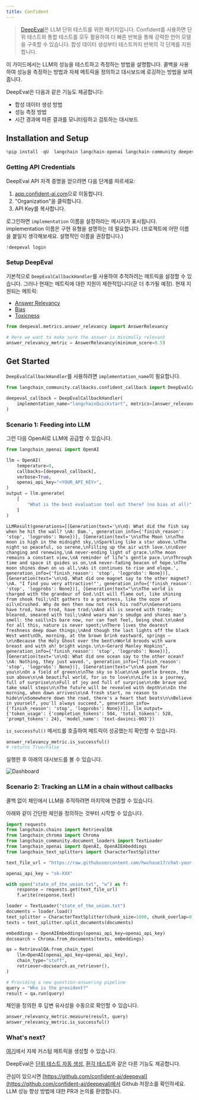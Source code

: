 ```yaml
---
title: Confident
---
```


>[DeepEval](https://confident-ai.com)은 LLM 단위 테스트를 위한 패키지입니다.
> Confident를 사용하면 단위 테스트와 통합 테스트를 모두 활용하여 더 빠른 반복을 통해 강력한 언어 모델을 구축할 수 있습니다. 합성 데이터 생성부터 테스트까지 반복의 각 단계를 지원합니다.

이 가이드에서는 LLM의 성능을 테스트하고 측정하는 방법을 설명합니다. 콜백을 사용하여 성능을 측정하는 방법과 자체 메트릭을 정의하고 대시보드에 로깅하는 방법을 보여줍니다.

DeepEval은 다음과 같은 기능도 제공합니다:

- 합성 데이터 생성 방법
- 성능 측정 방법
- 시간 경과에 따른 결과를 모니터링하고 검토하는 대시보드

## Installation and Setup

```python
%pip install -qU  langchain langchain-openai langchain-community deepeval langchain-chroma
```

### Getting API Credentials

DeepEval API 자격 증명을 얻으려면 다음 단계를 따르세요:

1. [app.confident-ai.com](https://app.confident-ai.com)으로 이동합니다.
2. "Organization"을 클릭합니다.
3. API Key를 복사합니다.

로그인하면 `implementation` 이름을 설정하라는 메시지가 표시됩니다. implementation 이름은 구현 유형을 설명하는 데 필요합니다. (프로젝트에 어떤 이름을 붙일지 생각해보세요. 설명적인 이름을 권장합니다.)

```python
!deepeval login
```

### Setup DeepEval

기본적으로 `DeepEvalCallbackHandler`를 사용하여 추적하려는 메트릭을 설정할 수 있습니다. 그러나 현재는 메트릭에 대한 지원이 제한적입니다(곧 더 추가될 예정). 현재 지원되는 메트릭:

- [Answer Relevancy](https://docs.confident-ai.com/docs/measuring_llm_performance/answer_relevancy)
- [Bias](https://docs.confident-ai.com/docs/measuring_llm_performance/debias)
- [Toxicness](https://docs.confident-ai.com/docs/measuring_llm_performance/non_toxic)

```python
from deepeval.metrics.answer_relevancy import AnswerRelevancy

# Here we want to make sure the answer is minimally relevant
answer_relevancy_metric = AnswerRelevancy(minimum_score=0.5)
```

## Get Started

`DeepEvalCallbackHandler`를 사용하려면 `implementation_name`이 필요합니다.

```python
from langchain_community.callbacks.confident_callback import DeepEvalCallbackHandler

deepeval_callback = DeepEvalCallbackHandler(
    implementation_name="langchainQuickstart", metrics=[answer_relevancy_metric]
)
```

### Scenario 1: Feeding into LLM

그런 다음 OpenAI로 LLM에 공급할 수 있습니다.

```python
from langchain_openai import OpenAI

llm = OpenAI(
    temperature=0,
    callbacks=[deepeval_callback],
    verbose=True,
    openai_api_key="<YOUR_API_KEY>",
)
output = llm.generate(
    [
        "What is the best evaluation tool out there? (no bias at all)",
    ]
)
```

```output
LLMResult(generations=[[Generation(text='\n\nQ: What did the fish say when he hit the wall? \nA: Dam.', generation_info={'finish_reason': 'stop', 'logprobs': None})], [Generation(text='\n\nThe Moon \n\nThe moon is high in the midnight sky,\nSparkling like a star above.\nThe night so peaceful, so serene,\nFilling up the air with love.\n\nEver changing and renewing,\nA never-ending light of grace.\nThe moon remains a constant view,\nA reminder of life’s gentle pace.\n\nThrough time and space it guides us on,\nA never-fading beacon of hope.\nThe moon shines down on us all,\nAs it continues to rise and elope.', generation_info={'finish_reason': 'stop', 'logprobs': None})], [Generation(text='\n\nQ. What did one magnet say to the other magnet?\nA. "I find you very attractive!"', generation_info={'finish_reason': 'stop', 'logprobs': None})], [Generation(text="\n\nThe world is charged with the grandeur of God.\nIt will flame out, like shining from shook foil;\nIt gathers to a greatness, like the ooze of oil\nCrushed. Why do men then now not reck his rod?\n\nGenerations have trod, have trod, have trod;\nAnd all is seared with trade; bleared, smeared with toil;\nAnd wears man's smudge and shares man's smell: the soil\nIs bare now, nor can foot feel, being shod.\n\nAnd for all this, nature is never spent;\nThere lives the dearest freshness deep down things;\nAnd though the last lights off the black West went\nOh, morning, at the brown brink eastward, springs —\n\nBecause the Holy Ghost over the bent\nWorld broods with warm breast and with ah! bright wings.\n\n~Gerard Manley Hopkins", generation_info={'finish_reason': 'stop', 'logprobs': None})], [Generation(text='\n\nQ: What did one ocean say to the other ocean?\nA: Nothing, they just waved.', generation_info={'finish_reason': 'stop', 'logprobs': None})], [Generation(text="\n\nA poem for you\n\nOn a field of green\n\nThe sky so blue\n\nA gentle breeze, the sun above\n\nA beautiful world, for us to love\n\nLife is a journey, full of surprise\n\nFull of joy and full of surprise\n\nBe brave and take small steps\n\nThe future will be revealed with depth\n\nIn the morning, when dawn arrives\n\nA fresh start, no reason to hide\n\nSomewhere down the road, there's a heart that beats\n\nBelieve in yourself, you'll always succeed.", generation_info={'finish_reason': 'stop', 'logprobs': None})]], llm_output={'token_usage': {'completion_tokens': 504, 'total_tokens': 528, 'prompt_tokens': 24}, 'model_name': 'text-davinci-003'})
```

`is_successful()` 메서드를 호출하여 메트릭이 성공했는지 확인할 수 있습니다.

```python
answer_relevancy_metric.is_successful()
# returns True/False
```

실행한 후 아래의 대시보드를 볼 수 있습니다.

![Dashboard](https://docs.confident-ai.com/assets/images/dashboard-screenshot-b02db73008213a211b1158ff052d969e.png)

### Scenario 2: Tracking an LLM in a chain without callbacks

콜백 없이 체인에서 LLM을 추적하려면 마지막에 연결할 수 있습니다.

아래와 같이 간단한 체인을 정의하는 것부터 시작할 수 있습니다.

```python
import requests
from langchain.chains import RetrievalQA
from langchain_chroma import Chroma
from langchain_community.document_loaders import TextLoader
from langchain_openai import OpenAI, OpenAIEmbeddings
from langchain_text_splitters import CharacterTextSplitter

text_file_url = "https://raw.githubusercontent.com/hwchase17/chat-your-data/master/state_of_the_union.txt"

openai_api_key = "sk-XXX"

with open("state_of_the_union.txt", "w") as f:
    response = requests.get(text_file_url)
    f.write(response.text)

loader = TextLoader("state_of_the_union.txt")
documents = loader.load()
text_splitter = CharacterTextSplitter(chunk_size=1000, chunk_overlap=0)
texts = text_splitter.split_documents(documents)

embeddings = OpenAIEmbeddings(openai_api_key=openai_api_key)
docsearch = Chroma.from_documents(texts, embeddings)

qa = RetrievalQA.from_chain_type(
    llm=OpenAI(openai_api_key=openai_api_key),
    chain_type="stuff",
    retriever=docsearch.as_retriever(),
)

# Providing a new question-answering pipeline
query = "Who is the president?"
result = qa.run(query)
```

체인을 정의한 후 답변 유사성을 수동으로 확인할 수 있습니다.

```python
answer_relevancy_metric.measure(result, query)
answer_relevancy_metric.is_successful()
```

### What's next?

[여기](https://docs.confident-ai.com/docs/quickstart/custom-metrics)에서 자체 커스텀 메트릭을 생성할 수 있습니다.

DeepEval은 [단위 테스트 자동 생성](https://docs.confident-ai.com/docs/quickstart/synthetic-data-creation), [환각 테스트](https://docs.confident-ai.com/docs/measuring_llm_performance/factual_consistency)와 같은 다른 기능도 제공합니다.

관심이 있으시면 [https://github.com/confident-ai/deepeval](https://github.com/confident-ai/deepeval)에서 Github 저장소를 확인하세요. LLM 성능 향상 방법에 대한 PR과 논의를 환영합니다.
